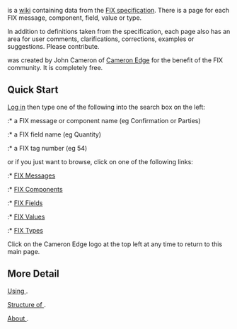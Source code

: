 {{SITENAME}} is a [http://en.wikipedia.org/wiki/Wiki wiki] containing data from the 
[http://fixprotocol.org FIX specification].
There is a {{SITENAME}} page for each FIX message, component, field, value or type.

In addition to definitions taken from the specification, each page also has an area for user comments,
clarifications, corrections, examples or suggestions.
Please contribute.

{{SITENAME}} was created by John Cameron of [http://cameronedge.com/ Cameron Edge] for the benefit of the FIX community.
It is completely free.

==Quick Start==

[[Special:UserLogin|Log in]] then type one of the following into the search box on the left:
:* a FIX message or component name (eg Confirmation or Parties)
:* a FIX field name (eg Quantity)
:* a FIX tag number (eg 54)

or if you just want to browse, click on one of the following links:

:* [[:Category:Message | FIX Messages]]
:* [[:Category:Component | FIX Components]]
:* [[:Category:Field | FIX Fields]]
:* [[:Category:Value | FIX Values]]
:* [[:Category:Type | FIX Types]]

Click on the Cameron Edge logo at the top left at any time to return to this main page.

==More Detail==
[[{{SITENAME}}:Use |Using {{SITENAME}}]].

[[{{SITENAME}}:Structure |Structure of {{SITENAME}}]].

[[{{SITENAME}}:About | About {{SITENAME}}]].